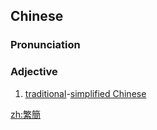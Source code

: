 {{also|繁简}}
==Chinese==
{{zh-forms|s=繁简}}

===Pronunciation===
{{zh-pron
|m=fánjiǎn
|c=faan4 gaan2
|cat=a
}}

===Adjective===
{{zh-adj}}

# {{lb|zh|attributive}} [[traditional Chinese|traditional]]-[[simplified Chinese]]

{{zh-cat|Antonymous}}

[[zh:繁簡]]